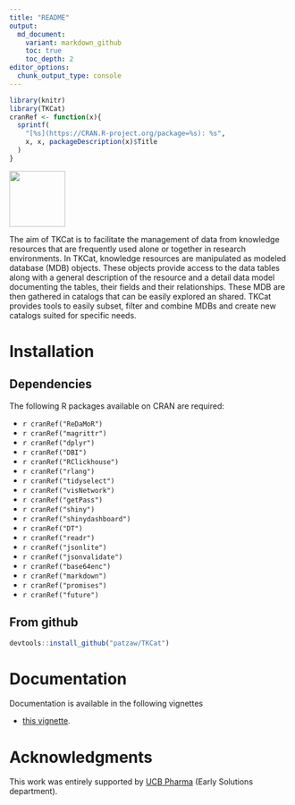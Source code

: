 ```yaml
---
title: "README"
output:
  md_document:
    variant: markdown_github
    toc: true
    toc_depth: 2
editor_options: 
  chunk_output_type: console
---
```


```r
library(knitr)
library(TKCat)
cranRef <- function(x){
  sprintf(
    "[%s](https://CRAN.R-project.org/package=%s): %s",
    x, x, packageDescription(x)$Title
  )
}
```


<img src="https://github.com/patzaw/TKCat/raw/master/supp/logo/TKCat.png" width="100px" />

The aim of TKCat is to facilitate the management of data from knowledge
resources that are frequently used alone or together in research environments.
In TKCat, knowledge resources are manipulated as modeled database (MDB)
objects. These objects provide access to the data tables along with a general
description of the resource and a detail data model documenting the
tables, their fields and their relationships.
These MDB are then gathered in catalogs that can be easily explored an shared.
TKCat provides tools to easily subset, filter and combine MDBs and
create new catalogs suited for specific needs.

<!----------------------------------------------------------------------------->
<!----------------------------------------------------------------------------->
# Installation

<!---->
## Dependencies
<!----------->

The following R packages available on CRAN are required:

- `r cranRef("ReDaMoR")`
- `r cranRef("magrittr")`
- `r cranRef("dplyr")`
- `r cranRef("DBI")`
- `r cranRef("RClickhouse")`
- `r cranRef("rlang")`
- `r cranRef("tidyselect")`
- `r cranRef("visNetwork")`
- `r cranRef("getPass")`
- `r cranRef("shiny")`
- `r cranRef("shinydashboard")`
- `r cranRef("DT")`
- `r cranRef("readr")`
- `r cranRef("jsonlite")`
- `r cranRef("jsonvalidate")`
- `r cranRef("base64enc")`
- `r cranRef("markdown")`
- `r cranRef("promises")`
- `r cranRef("future")`

<!---->
## From github
<!----------->

```r
devtools::install_github("patzaw/TKCat")
```

<!----------------------------------------------------------------------------->
<!----------------------------------------------------------------------------->
# Documentation

Documentation is available in the following vignettes

   - [this vignette](https://patzaw.github.io/TKCat/TKCat-User-guide.html).



<!----------------------------------------------------------------------------->
<!----------------------------------------------------------------------------->
# Acknowledgments

This work was entirely supported 
by [UCB Pharma](https://www.ucb.com/) (Early Solutions department).
